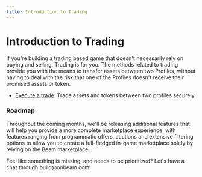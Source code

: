 ```yaml
---
title: Introduction to Trading
---
```



# Introduction to Trading

If you're building a trading based game that doesn't necessarily rely on buying and selling, Trading is for you. The methods related to trading provide you with the means to transfer assets between two Profiles, without having to deal with the risk that one of the Profiles doesn't receive their promised assets or token.

- [Execute a trade](/service/trading/execute-a-trade): Trade assets and tokens between two profiles securely

### Roadmap

Throughout the coming months, we'll be releasing additional features that will help you provide a more complete marketplace experience, with features ranging from programmatic offers, auctions and extensive filtering options to allow you to create a full-fledged in-game marketplace solely by relying on the Beam marketplace.

<Callout emoji="🛠️">
  Feel like something is missing, and needs to be prioritized? Let's have a chat through build@onbeam.com!
</Callout>
